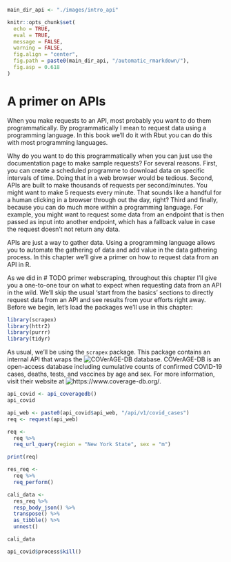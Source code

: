 ```r
main_dir_api <- "./images/intro_api"

knitr::opts_chunk$set(
  echo = TRUE,
  eval = TRUE,
  message = FALSE,
  warning = FALSE,
  fig.align = "center",
  fig.path = paste0(main_dir_api, "/automatic_rmarkdown/"),
  fig.asp = 0.618
)

```


# A primer on APIs

When you make requests to an API, most probably you want to do them programmatically. By programmatically I mean to request data using a programming language. In this book we'll do it with Rbut you can do this with most programming languages.

Why do you want to do this programmatically when you can just use the documentation page to make sample requests? For several reasons. First, you can create a scheduled programme to download data on specific intervals of time. Doing that in a web browser would be tedious. Second, APIs are built to make thousands of requests per second/minutes. You might want to make 5 requests every minute. That sounds like a handful for a human clicking in a browser through out the day, right? Third and finally, because you can do much more within a programming language. For example, you might want to request some data from an endpoint that is then passed as input into another endpoint, which has a fallback value in case the request doesn't not return any data.

APIs are just a way to gather data. Using a programming language allows you to automate the gathering of data and add value in the data gathering process. In this chapter we'll give a primer on how to request data from an API in R.

As we did in # TODO primer webscraping, throughout this chapter I'll give you a one-to-one tour on what to expect when requesting data from an API in the wild. We'll skip the usual 'start from the basics' sections to directly request data from an API and see results from your efforts right away. Before we begin, let's load the packages we'll use in this chapter:

```r
library(scrapex)
library(httr2)
library(purrr)
library(tidyr)
```

As usual, we'll be using the `scrapex` package. This package contains an internal API that wraps the ![COVerAGE-DB](https://www.coverage-db.org/) database. COVerAGE-DB is an open-access database including cumulative counts of confirmed COVID-19 cases, deaths, tests, and vaccines by age and sex. For more information, visit their website at ![https://www.coverage-db.org/](https://www.coverage-db.org/).

```r
api_covid <- api_coveragedb()
api_covid
```

```r
api_web <- paste0(api_covid$api_web, "/api/v1/covid_cases")
req <- request(api_web)

req <-
  req %>%
  req_url_query(region = "New York State", sex = "m")
```

```r
print(req)

res_req <-
  req %>%
  req_perform()

cali_data <-
  res_req %>%
  resp_body_json() %>%
  transpose() %>%
  as_tibble() %>%
  unnest()

cali_data
```

```r
api_covid$process$kill()
```

